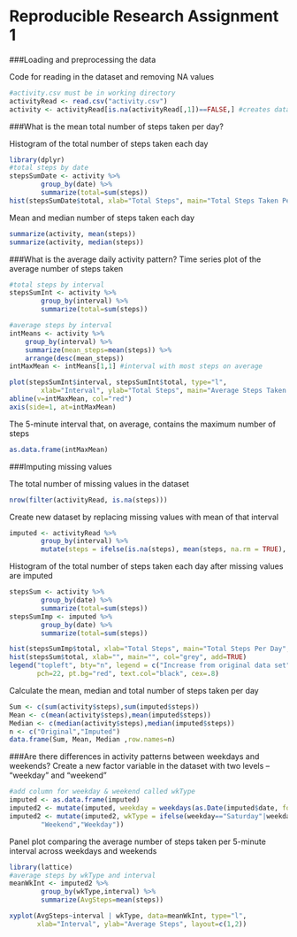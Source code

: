 Reproducible Research Assignment 1
==================================


###Loading and preprocessing the data

Code for reading in the dataset and removing NA values

```{r, echo=TRUE}
#activity.csv must be in working directory
activityRead <- read.csv("activity.csv")
activity <- activityRead[is.na(activityRead[,1])==FALSE,] #creates dataset with NAs removed
```


###What is the mean total number of steps taken per day?

Histogram of the total number of steps taken each day

```{r, echo=TRUE, message=FALSE}
library(dplyr)
#total steps by date
stepsSumDate <- activity %>%
		group_by(date) %>%
		summarize(total=sum(steps))
hist(stepsSumDate$total, xlab="Total Steps", main="Total Steps Taken Per Day")
```

Mean and median number of steps taken each day
```{r, echo=TRUE}
summarize(activity, mean(steps))
summarize(activity, median(steps))
```

 
###What is the average daily activity pattern?
Time series plot of the average number of steps taken
```{r, echo=TRUE}
#total steps by interval
stepsSumInt <- activity %>%
		group_by(interval) %>%
		summarize(total=sum(steps))

#average steps by interval
intMeans <- activity %>%
	group_by(interval) %>%
	summarize(mean_steps=mean(steps)) %>%
	arrange(desc(mean_steps))
intMaxMean <- intMeans[1,1] #interval with most steps on average

plot(stepsSumInt$interval, stepsSumInt$total, type="l",
        xlab="Interval", ylab="Total Steps", main="Average Steps Taken Per Interval")
abline(v=intMaxMean, col="red")
axis(side=1, at=intMaxMean)
```

The 5-minute interval that, on average, contains the maximum number of steps
```{r, echo=TRUE}
as.data.frame(intMaxMean)
```

 
###Imputing missing values

The total number of missing values in the dataset
```{r, echo=TRUE}
nrow(filter(activityRead, is.na(steps)))
```

Create new dataset by replacing missing values with mean of that interval
```{r, echo=TRUE}
imputed <- activityRead %>% 
		group_by(interval) %>% 
		mutate(steps = ifelse(is.na(steps), mean(steps, na.rm = TRUE), steps))
```

Histogram of the total number of steps taken each day after missing values are imputed
```{r, echo=TRUE}
stepsSum <- activity %>%
		group_by(date) %>%
		summarize(total=sum(steps))
stepsSumImp <- imputed %>%
		group_by(date) %>%
		summarize(total=sum(steps))

hist(stepsSumImp$total, xlab="Total Steps", main="Total Steps Per Day", col="red")
hist(stepsSum$total, xlab="", main="", col="grey", add=TRUE)
legend("topleft", bty="n", legend = c("Increase from original data set"),
       pch=22, pt.bg="red", text.col="black", cex=.8)
```

Calculate the mean, median and total number of steps taken per day
```{r, echo=TRUE}
Sum <- c(sum(activity$steps),sum(imputed$steps))
Mean <- c(mean(activity$steps),mean(imputed$steps))
Median <- c(median(activity$steps),median(imputed$steps))
n <- c("Original","Imputed")
data.frame(Sum, Mean, Median ,row.names=n)
```
 
###Are there differences in activity patterns between weekdays and weekends?
Create a new factor variable in the dataset with two levels -- "weekday" and "weekend"
```{r, echo=TRUE}
#add column for weekday & weekend called wkType
imputed <- as.data.frame(imputed)
imputed2 <- mutate(imputed, weekday = weekdays(as.Date(imputed$date, format="%m/%d/%Y")))
imputed2 <- mutate(imputed2, wkType = ifelse(weekday=="Saturday"|weekday=="Sunday",
		"Weekend","Weekday"))
```
Panel plot comparing the average number of steps taken per 5-minute interval across weekdays and weekends
```{r, echo=TRUE, message=FALSE}
library(lattice)
#average steps by wkType and interval
meanWkInt <- imputed2 %>%
		group_by(wkType,interval) %>%
		summarize(AvgSteps=mean(steps))

xyplot(AvgSteps~interval | wkType, data=meanWkInt, type="l",
       xlab="Interval", ylab="Average Steps", layout=c(1,2))
```
